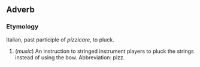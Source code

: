 == Adverb ==
=== Etymology ===
Italian, past participle of ''pizzicare'', to pluck.

#(''music'') An instruction to stringed instrument players to pluck the strings instead of using the bow.  Abbreviation: pizz.
